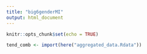 ```yaml
---
title: "big6genderMI"
output: html_document
---
```


```r
knitr::opts_chunk$set(echo = TRUE)
```

```r

tend_comb <- import(here("aggregated_data.Rdata"))
```

